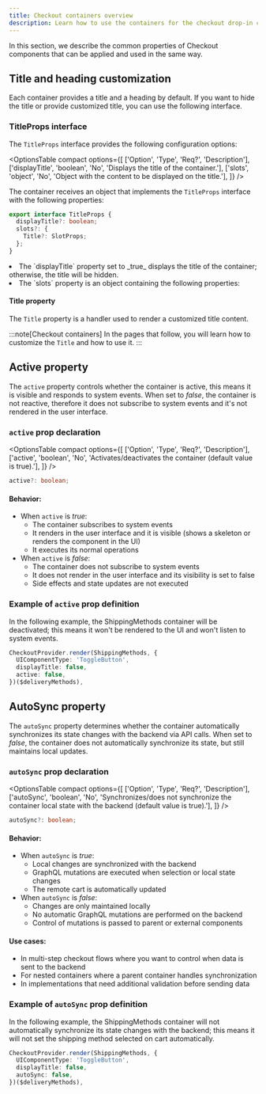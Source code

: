 ```yaml
---
title: Checkout containers overview
description: Learn how to use the containers for the checkout drop-in component.
---
```



In this section, we describe the common properties of Checkout components that can be applied and used in the same way.

## Title and heading customization

Each container provides a title and a heading by default. If you want to hide the title or provide customized title, you can use the following interface.

### TitleProps interface

The `TitleProps` interface provides the following configuration options:

<OptionsTable
  compact
  options={[
    ['Option', 'Type', 'Req?', 'Description'],
    ['displayTitle', 'boolean', 'No', 'Displays the title of the container.'],
    ['slots', 'object', 'No', 'Object with the content to be displayed on the title.'],
  ]}
/>

The container receives an object that implements the `TitleProps` interface with the following properties:

```ts
export interface TitleProps {
  displayTitle?: boolean;
  slots?: {
    Title?: SlotProps;
  };
}
```

<li>The `displayTitle` property set to _true_ displays the title of the container; otherwise, the title will be hidden.</li>

<li>The `slots` property is an object containing the following properties:</li>

#### Title property

The `Title` property is a handler used to render a customized title content.

:::note[Checkout containers]
In the pages that follow, you will learn how to customize the `Title` and how to use it.
:::

## Active property

The `active` property controls whether the container is active, this means it is visible and responds to system events. When set to _false_, the container is not reactive, therefore it does not subscribe to system events and it's not rendered in the user interface.

### `active` prop declaration

<OptionsTable
  compact
  options={[
    ['Option', 'Type', 'Req?', 'Description'],
    ['active', 'boolean', 'No', 'Activates/deactivates the container (default value is true).'],
  ]}
/>

```ts
active?: boolean;
```

#### Behavior:

- When `active` is _true_:
  - The container subscribes to system events
  - It renders in the user interface and it is visible (shows a skeleton or renders the component in the UI)
  - It executes its normal operations
- When `active` is _false_:
  - The container does not subscribe to system events
  - It does not render in the user interface and its visibility is set to false
  - Side effects and state updates are not executed

### Example of `active` prop definition

In the following example, the ShippingMethods container will be deactivated; this means it won't be rendered to the UI and won't listen to system events.

```ts
CheckoutProvider.render(ShippingMethods, {
  UIComponentType: 'ToggleButton',
  displayTitle: false,
  active: false,
})($deliveryMethods),
```

## AutoSync property

The `autoSync` property determines whether the container automatically synchronizes its state changes with the backend via API calls. When set to _false_, the container does not automatically synchronize its state, but still maintains local updates.

### `autoSync` prop declaration

<OptionsTable
  compact
  options={[
    ['Option', 'Type', 'Req?', 'Description'],
    ['autoSync', 'boolean', 'No', 'Synchronizes/does not synchronize the container local state with the backend (default value is true).'],
  ]}
/>

```ts
autoSync?: boolean;
```

#### Behavior:

- When `autoSync` is _true_:
  - Local changes are synchronized with the backend
  - GraphQL mutations are executed when selection or local state changes
  - The remote cart is automatically updated
- When `autoSync` is _false_:
  - Changes are only maintained locally
  - No automatic GraphQL mutations are performed on the backend
  - Control of mutations is passed to parent or external components

#### Use cases:

- In multi-step checkout flows where you want to control when data is sent to the backend
- For nested containers where a parent container handles synchronization
- In implementations that need additional validation before sending data

### Example of `autoSync` prop definition

In the following example, the ShippingMethods container will not automatically synchronize its state changes with the backend; this means it will not set the shipping method selected on cart automatically.

```ts
CheckoutProvider.render(ShippingMethods, {
  UIComponentType: 'ToggleButton',
  displayTitle: false,
  autoSync: false,
})($deliveryMethods),
```